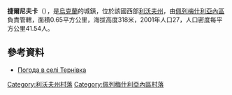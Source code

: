 {{coord|49|35|38|N|24|48|5|E|scale:100000|display=title}}

'''捷爾尼夫卡'''（{{lang-uk|Тернівка}}），是[[烏克蘭|烏克蘭]]的城鎮，位於該國西部[[利沃夫州|利沃夫州]]，由[[佩列梅什利亞內區|佩列梅什利亞內區]]負責管轄，面積0.65平方公里，海拔高度318米，2001年人口27，人口密度每平方公里41.54人。

==參考資料==
* [http://weather.in.ua/ua/l'vovskaja/26017 Погода в селі Тернівка]{{Wayback|url=http://weather.in.ua/ua/l%27vovskaja/26017 |date=20111221151037 }}

[[Category:利沃夫州村落|Category:利沃夫州村落]]
[[Category:佩列梅什利亞內區村落|Category:佩列梅什利亞內區村落]]


{{Lviv-geo-stub}}